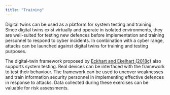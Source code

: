 ```yaml
---
title: "Training"
---
```


Digital twins can be used as a platform for system testing and training. Since digital twins exist virtually and operate in isolated environments, they are well-suited for testing new defences before implementation and training personnel to respond to cyber incidents. In combination with a cyber range, attacks can be launched against digital twins for training and testing purposes.

The digital-twin framework proposed by [Eckhart and Ekelhart (2018c)](https://www.sqi.at/resources/Towards_Security-Aware_Virtual_Environments_for_Digital_Twins.pdf)  also supports system testing. Real devices can be interfaced with the framework to test their behaviour. The framework can be used to uncover weaknesses and train information security personnel in implementing effective defences in response to attacks. Data collected during these exercises can be valuable for risk assessments.
